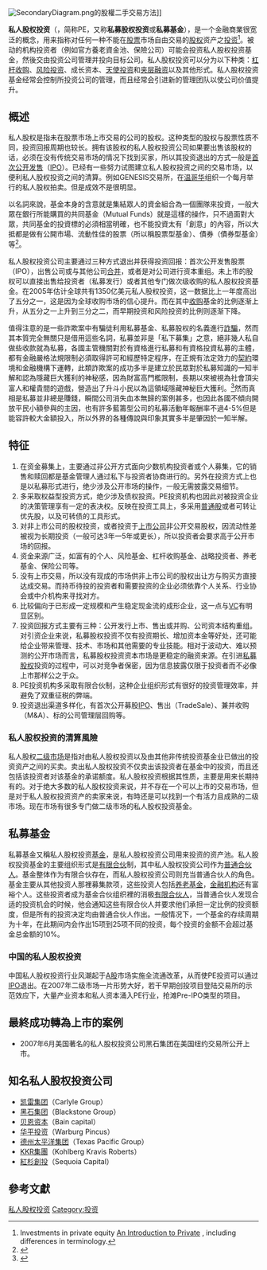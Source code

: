 [[File:SecondaryDiagram.png|thumb]]的股權二手交易方法]]{{金融市場與金融商品側面模板}}

'''私人股权投资'''（{{lang-en|private equity}}，简称PE，又称'''私募股权投资'''或'''私募基金'''），是一个金融商業很宽泛的概念，用来指称对任何一种不能在[[股票|股票]]市场自由交易的[[股权|股权]]资产之[[投资|投资]]<ref>Investments in private equity [http://www.bvca.co.uk/publications/guide/intro.html An Introduction to Private ] {{webarchive|url=https://web.archive.org/web/20160105001859/http://www.bvca.co.uk/publications/guide/intro.html |date=2016-01-05 }}, including differences in terminology.</ref>。被动的机构投资者（例如官方養老資金池、保險公司）可能会投资私人股权投资基金，然後交由投资公司管理并投向目标公司。私人股权投资可以分为以下种类：[[杠杆收购|杠杆收购]]、[[风险投资|风险投资]]、成长资本、[[天使投资|天使投资]]和[[夹层融资|夹层融资]]以及其他形式。私人股权投资基金经常会控制所投资公司的管理，而且经常会引进新的管理团队以使公司价值提升。

== 概述 ==
私人股权是指未在股票市场上市交易的公司的股权。这种类型的股权与股票性质不同，投资回报周期也较长。拥有该股权的私人股权投资公司如果要出售该股权的话，必须在没有传统交易市场的情况下找到买家，所以其投资退出的方式一般是[[首次公开募股|首次公开发售]]（[[首次公开募股|IPO]]）。已经有一些努力试图建立私人股权投资之间的交易市场，以便利私人股权投资之间的清算。例如GENESIS交易所，在[[温哥华|温哥华]]组织一个每月举行的私人股权拍卖。但是成效不是很明显。

以名詞來說，基金本身的含意就是集結眾人的資金組合為一個團隊來投資，一般大眾在銀行所能購買的共同基金（Mutual Funds）就是這樣的操作，只不過面對大眾，共同基金的投資標的必須相當明確，也不能投資太有「創意」的內容，所以大抵都是做有公開市場、流動性佳的股票（所以稱股票型基金）、債券（債券型基金）等<ref>{{cite web |author1=小金斧 |title=金融圈那些神秘的公司系列: 私募基金 |url=https://goldenaxes.net/pe_discover/ |website=小金斧}}</ref>。

私人股权投资公司主要通过三种方式退出并获得投资回报：首次公开发售股票（IPO），出售公司或与其他公司[[并购|合并]]，或者是对公司进行资本重组。未上市的股权可以直接出售给投资者（私募发行）或者其他专门做次级收购的私人股权投资基金。在2005年估计全球共有1350亿美元私人股权投资，这一数据比上一年度高出了五分之一，这是因为全球收购市场的信心提升。而在其中[[收购|收购]]基金的比例逐渐上升，从五分之一上升到三分之二，而早期投资和风险投资的比例则逐渐下降。

值得注意的是一些詐欺案中有騙徒利用私募基金、私募股权的名義進行[[詐騙|詐騙]]，然而其本質完全無關只是借用這些名詞，私募並非是「私下募集」之意，絕非幾人私自做些收款就為私募，各國主管機關對於有資格進行私募和有資格投資私募的主體，都有金融嚴格法規限制必須取得許可和經歷特定程序，在正規有法定效力的[[契約|契約]]環境和金融機構下運轉，此類詐欺案的成功多半是建立於民眾對於私募知識的一知半解和認為隱藏巨大獲利的神秘感，因為財富高門檻限制，長期以來被視為社會頂尖富人和權貴間的遊戲，營造出了升斗小民以為這領域隱藏神秘巨大獲利。<ref>{{Cite web |url=http://tv.cntv.cn/video/VSET100217155783/c6549904cdc63de1d490706a0a4e5c44 |title=央視 - 私募詐欺 |access-date=2017-03-23 |archive-url=https://web.archive.org/web/20170324192433/http://tv.cntv.cn/video/VSET100217155783/c6549904cdc63de1d490706a0a4e5c44 |archive-date=2017-03-24 |dead-url=yes }}</ref>然而真相是私募並非總是賺錢，瞬間公司消失血本無歸的案例甚多，也因此各國不傾向開放平民小額參與的主因，也有許多藍籌型公司的私募活動年報酬率不過4-5%但是能容許較大金額投入，所以外界的各種傳說與印象其實多半是肇因於一知半解。

== 特征 ==
#在资金募集上，主要通过非公开方式面向少数机构投资者或个人募集，它的销售和赎回都是基金管理人通过私下与投资者协商进行的。另外在投资方式上也是以私募形式进行，绝少涉及公开市场的操作，一般无需披露交易细节。
#多采取权益型投资方式，绝少涉及债权投资。PE投资机构也因此对被投资企业的决策管理享有一定的表决权。反映在投资工具上，多采用[[普通股|普通股]]或者可转让优先股，以及可转债的工具形式。
#对非上市公司的股权投资，或者投资于[[上市公司|上市公司]]非公开交易股权，因流动性差被视为长期投资（一般可达3年一5年或更长），所以投资者会要求高于公开市场的回报。
#资金来源广泛，如富有的个人、风险基金、杠杆收购基金、战略投资者、养老基金、保险公司等。
#没有上市交易，所以没有现成的市场供非上市公司的股权出让方与购买方直接达成交易。而持币待投的投资者和需要投资的企业必须依靠个人关系、行业协会或中介机构来寻找对方。
#比较偏向于已形成一定规模和产生稳定现金流的成形企业，这一点与[[风险投资|VC]]有明显区别。
#投资回报方式主要有三种：公开发行上市、售出或并购、公司资本结构重组。对引资企业来说，私募股权投资不仅有投资期长、增加资本金等好处，还可能给企业带来管理、技术、市场和其他需要的专业技能。相对于波动大、难以预测的公开市场而言，私募股权投资资本市场是更稳定的融资来源。在引进[[私募股权|私募股权]]投资的过程中，可以对竞争者保密，因为信息披露仅限于投资者而不必像上市那样公之于众。
#PE投资机构多采取有限合伙制，这种企业组织形式有很好的投资管理效率，并避免了双重征税的弊端。
#投资退出渠道多样化，有首次公开募股[[IPO|IPO]]、售出（TradeSale）、兼并收购（M&A）、标的公司管理层回购等。

=== 私人股权投资的清算風險 ===
私人股权[[二级市场|二级市场]]是指对由私人股权投资以及由其他非传统投资基金业已做出的投资资产之间的买卖。卖出私人股权投资不仅卖出该投资者在基金中的投资，而且还包括该投资者对该基金的承诺额度。私人股权投资根据其性质，主要是用来长期持有的。对于绝大多数的私人股权投资来说，并不存在一个可以上市的交易市场，但是对于私人股权投资资产的卖家来说，有時还是可以找到一个有活力且成熟的二级市场。现在市场有很多专门做二级市场的私人股权投资基金。

== 私募基金 ==
私募基金又稱私人股权投资[[基金|基金]]，是私人股权投资公司用来投资的资产池。私人股权投资基金的主要组织形式是[[有限合伙|有限合伙]]制，其中私人股权投资公司作为[[普通合伙人|普通合伙人]]。基金整体作为有限合伙存在，而私人股权投资公司则充当普通合伙人的角色。基金主要从其他投资人那裡募集款项，这些投资人包括[[养老基金|养老基金]]，[[金融机构|金融机构]]还有富裕个人。这些投资者成为基金合伙组织裡的消极[[有限合伙人|有限合伙人]]，当普通合伙人发现合适的投资机会的时候，他会通知这些有限合伙人并要求他们承担一定比例的投资额度，但是所有的投资决定均由普通合伙人作出。一般情况下，一个基金的存续周期为十年，在此期间内会作出15项到25项不同的投资，每个投资的金额不会超过基金总金额的10%。

{{模板:金融}}
=== 中国的私人股权投资 ===
中国私人股权投资行业风潮起于[[A股|A股]]市场实施全流通改革，从而使PE投资可以通过[[IPO|IPO]]退出。在2007年二级市场一片形势大好，若干早期创投项目登陆交易所的示范效应下，大量产业资本和私人资本涌入PE行业，抢滩Pre-IPO类型的项目。

== 最終成功轉為上市的案例 ==
*2007年6月美国著名的私人股权投资公司黑石集团在美国纽约交易所公开上市。

== 知名私人股权投资公司==
* [[凯雷集团|凯雷集团]]（Carlyle Group） 
* [[黑石集团|黑石集团]]（Blackstone Group）
* [[贝恩资本|贝恩资本]]（Bain capital）
* [[华平投资|华平投资]]（Warburg Pincus）
* [[德州太平洋集团|德州太平洋集团]]（Texas Pacific Group）
* [[科尔伯格－克拉维斯－罗伯茨|KKR集團]]（Kohlberg Kravis Roberts）
* [[紅杉創投|紅杉創投]]（Sequoia Capital）

==參考文獻==
<references/>

{{企业融资和投资银行 |state = collapsed}}
{{私募股权和风险投资}}
{{Authority control}}
[[Category:私人股权投资|]]
[[Category:投资|Category:投资]]